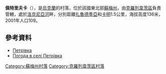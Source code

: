 {{coord|51|25|34|N|33|36|30|E|scale:100000_region:UA|display=title}}

'''佩特里夫卡'''（{{lang-uk|Морозівка}}），是[[烏克蘭|烏克蘭]]的村落，位於該國東北部[[蘇梅州|蘇梅州]]，由[[克羅列韋茨區|克羅列韋茨區]]負責管轄，處於[[洛克尼亞河_(克列文河支流)|洛克尼亞河]]畔，分別距離[[扎魯德季亞_(克羅列韋茨區)|扎魯德季亞]]和[[卡明_(克羅列韋茨區)|卡明]]1.5公里，海拔高度136米，2001年人口109。

==參考資料==
* [http://w1.c1.rada.gov.ua/pls/z7502/A005?rdat1=02.02.2010&rf7571=29229 Петрівка]{{dead link|date=2017年11月 |bot=InternetArchiveBot |fix-attempted=yes }}
* [http://weather.in.ua/ua/symskaja/20126 Погода в селі Петрівка] {{Wayback|url=http://weather.in.ua/ua/symskaja/20126 |date=20161009171710 }}

{{DEFAULTSORT:Петрівка}}
[[Category:蘇梅州村落|Category:蘇梅州村落]]
[[Category:克羅列韋茨區村落|Category:克羅列韋茨區村落]]


{{Sumy-geo-stub}}
